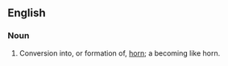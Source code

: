 ==English==

===Noun===
{{en-noun|~}}

# Conversion into, or formation of, [[horn]]; a becoming like horn.

{{Webster 1913}}